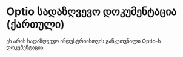 # Optio სადაზღვევო დოკუმენტაცია (ქართული)

ეს არის სადაზღვევო ინდუსტრიისთვის განკუთვნილი Optio-ს დოკუმენტაცია.
